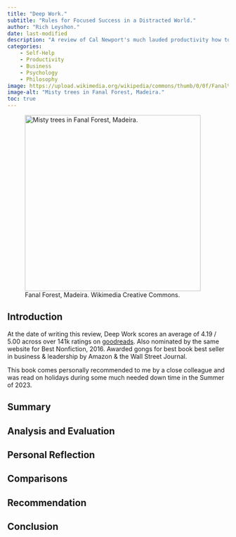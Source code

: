 ```yaml
---
title: "Deep Work."
subtitle: "Rules for Focused Success in a Distracted World."
author: "Rich Leyshon."
date: last-modified
description: "A review of Cal Newport's much lauded productivity how to guide."
categories:        
    - Self-Help
    - Productivity
    - Business
    - Psychology
    - Philosophy 
image: https://upload.wikimedia.org/wikipedia/commons/thumb/0/0f/Fanal%2C_Seixal%2C_Madeira_-_2021-09-19_-_IMG_7200.jpg/800px-Fanal%2C_Seixal%2C_Madeira_-_2021-09-19_-_IMG_7200.jpg?20220630234019
image-alt: "Misty trees in Fanal Forest, Madeira."
toc: true
---
```


<figure class=center>
  <img class=shaded_box src=https://upload.wikimedia.org/wikipedia/commons/thumb/0/0f/Fanal%2C_Seixal%2C_Madeira_-_2021-09-19_-_IMG_7200.jpg/800px-Fanal%2C_Seixal%2C_Madeira_-_2021-09-19_-_IMG_7200.jpg?20220630234019 alt="Misty trees in Fanal Forest, Madeira." width=400px>
  <figcaption>Fanal Forest, Madeira. Wikimedia Creative Commons.</figcaption>
</figure>

## Introduction

At the date of writing this review, Deep Work scores an average of 4.19 / 5.00
across over 141k ratings on
[goodreads](https://www.goodreads.com/en/book/show/25744928). Also nominated by
the same website for Best Nonfiction, 2016. Awarded gongs for best book best
seller in business & leadership by Amazon & the Wall Street Journal. 

This book comes personally recommended to me by a close colleague and was read
on holidays during some much needed down time in the Summer of 2023. 

## Summary

## Analysis and Evaluation

## Personal Reflection

## Comparisons

## Recommendation

## Conclusion 
